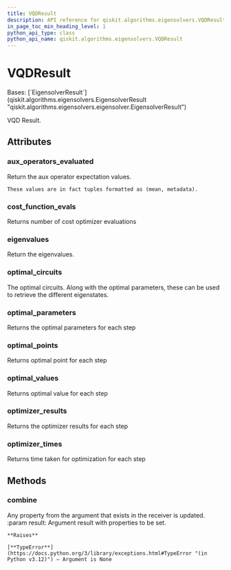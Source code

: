 ```yaml
---
title: VQDResult
description: API reference for qiskit.algorithms.eigensolvers.VQDResult
in_page_toc_min_heading_level: 1
python_api_type: class
python_api_name: qiskit.algorithms.eigensolvers.VQDResult
---
```


# VQDResult

<Class id="qiskit.algorithms.eigensolvers.VQDResult" isDedicatedPage={true} github="https://github.com/qiskit/qiskit/tree/stable/0.45/qiskit/algorithms/eigensolvers/vqd.py" signature="qiskit.algorithms.eigensolvers.VQDResult">
  Bases: [`EigensolverResult`](qiskit.algorithms.eigensolvers.EigensolverResult "qiskit.algorithms.eigensolvers.eigensolver.EigensolverResult")

  VQD Result.

  ## Attributes

  ### aux\_operators\_evaluated

  <Attribute id="qiskit.algorithms.eigensolvers.VQDResult.aux_operators_evaluated">
    Return the aux operator expectation values.

    These values are in fact tuples formatted as (mean, metadata).
  </Attribute>

  ### cost\_function\_evals

  <Attribute id="qiskit.algorithms.eigensolvers.VQDResult.cost_function_evals">
    Returns number of cost optimizer evaluations
  </Attribute>

  ### eigenvalues

  <Attribute id="qiskit.algorithms.eigensolvers.VQDResult.eigenvalues">
    Return the eigenvalues.
  </Attribute>

  ### optimal\_circuits

  <Attribute id="qiskit.algorithms.eigensolvers.VQDResult.optimal_circuits">
    The optimal circuits. Along with the optimal parameters, these can be used to retrieve the different eigenstates.
  </Attribute>

  ### optimal\_parameters

  <Attribute id="qiskit.algorithms.eigensolvers.VQDResult.optimal_parameters">
    Returns the optimal parameters for each step
  </Attribute>

  ### optimal\_points

  <Attribute id="qiskit.algorithms.eigensolvers.VQDResult.optimal_points">
    Returns optimal point for each step
  </Attribute>

  ### optimal\_values

  <Attribute id="qiskit.algorithms.eigensolvers.VQDResult.optimal_values">
    Returns optimal value for each step
  </Attribute>

  ### optimizer\_results

  <Attribute id="qiskit.algorithms.eigensolvers.VQDResult.optimizer_results">
    Returns the optimizer results for each step
  </Attribute>

  ### optimizer\_times

  <Attribute id="qiskit.algorithms.eigensolvers.VQDResult.optimizer_times">
    Returns time taken for optimization for each step
  </Attribute>

  ## Methods

  ### combine

  <Function id="qiskit.algorithms.eigensolvers.VQDResult.combine" signature="combine(result)">
    Any property from the argument that exists in the receiver is updated. :param result: Argument result with properties to be set.

    **Raises**

    [**TypeError**](https://docs.python.org/3/library/exceptions.html#TypeError "(in Python v3.12)") – Argument is None
  </Function>
</Class>


